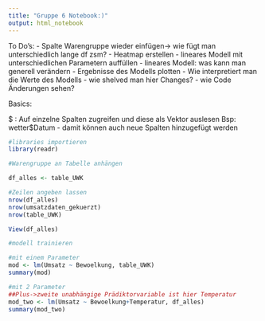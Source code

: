 ```yaml
---
title: "Gruppe 6 Notebook:)"
output: html_notebook
---
```

To Do's:
- Spalte Warengruppe wieder einfügen-> wie fügt man unterschiedlich lange df zsm?
- Heatmap erstellen
- lineares Modell mit unterschiedlichen Parametern auffüllen
- lineares Modell: was kann man generell verändern
- Ergebnisse des Modells plotten
- Wie interpretiert man die Werte des Modells
- wie shelved man hier Changes?
- wie Code Änderungen sehen?

Basics:

$ : Auf einzelne Spalten zugreifen und diese als Vektor auslesen
    Bsp: wetter$Datum
    - damit können auch neue Spalten hinzugefügt werden
```r
#libraries importieren
library(readr)
```


```r
#Warengruppe an Tabelle anhängen

df_alles <- table_UWK

#Zeilen angeben lassen
nrow(df_alles)
nrow(umsatzdaten_gekuerzt)
nrow(table_UWK)

View(df_alles)

```

```r
#modell trainieren

#mit einem Parameter
mod <- lm(Umsatz ~ Bewoelkung, table_UWK)
summary(mod)

#mit 2 Parameter
##Plus->zweite unabhängige Prädiktorvariable ist hier Temperatur
mod_two <- lm(Umsatz ~ Bewoelkung+Temperatur, df_alles)
summary(mod_two)

```



